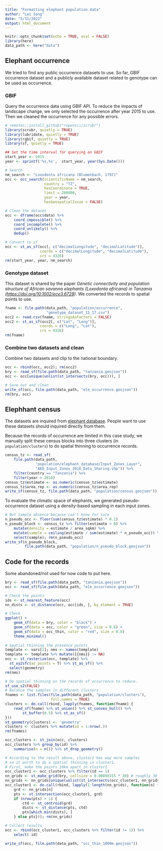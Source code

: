 ```yaml
---
title: "Formatting elephant population data"
author: "Lei Song"
date: "5/31/2022"
output: html_document
---
```


```r
knitr::opts_chunk$set(echo = TRUE, eval = FALSE)
library(here)
data_path <- here("data")
```

## Elephant occurrence

We tried to find any public occurrence datasets to use. So far, GBIF occurrence dataset and a publicly available dataset related to genotype can be used as occurrence.

### GBIF

Query the occurrence data using GBIF API. To reduce the impacts of landscape change, we only selected the occurrence after year 2015 to use. Then we cleaned the occurrence for any possible errors. 

```r
# remotes::install_github("ropensci/scrubr")
library(scrubr, quietly = TRUE)
library(lubridate, quietly = TRUE)
library(rgbif, quietly = TRUE)
library(sf, quietly = TRUE)

## Set the time interval for querying on GBIF
start_year <- 2015
year <- sprintf('%s,%s',  start_year, year(Sys.Date()))

# Search
nm_search <- "Loxodonta africana (Blumenbach, 1797)"
occ <- occ_search(scientificName = nm_search,
                  country = "TZ",
                  hasCoordinate = TRUE,
                  limit = 200000,
                  year = year,
                  hasGeospatialIssue = FALSE)

# Clean the dataset
occ <- dframe(occ$data) %>%
    coord_impossible() %>%
    coord_incomplete() %>%
    coord_unlikely() %>% 
    dedup()

# Convert to sf
occ <- st_as_sf(occ[, c("decimalLongitude", "decimalLatitude")], 
                coords = c("decimalLongitude", "decimalLatitude"),
                crs = 4326)
rm(start_year, year, nm_search)
```

### Genotype dataset

This dataset is shared by the paper *Genetic connectivity and population structure of African savanna elephants (Loxodonta africana) in Tanzania ([https://doi.org/10.1002/ece3.6728](https://doi.org/10.1002/ece3.6728))*. We converted the records to spatial points to use.

```r
fname <- file.path(data_path, "population/occurrence",
                   "genetype_dataset_15_17.csv")
occ2 <- read.csv(fname, stringsAsFactors = FALSE)
occ2 <- st_as_sf(occ2[, c("Lat", "Long")], 
                coords = c("Long", "Lat"),
                crs = 4326)
rm(fname)
```

### Combine two datasets and clean

Combine two datasets and clip to the national boundary.

```r
occ <- rbind(occ, occ2); rm(occ2)
bry <- read_sf(file.path(data_path, "tanzania.geojson"))
occ <- occ[unique(unlist(st_intersects(bry, occ))), ]

# Save out and clean
write_sf(occ, file.path(data_path, "ele_occurrence.geojson"))
rm(bry, occ)
```

## Elephhant census

The datasets are inquired from [elephant database](https://africanelephantdatabase.org). People want to use these datasets should inquired directly from them.

Because the records of occurrence are limited in this case study, we manually split these census blocks into three clusters (in `population/clusters`) to do spatial thinning to occurrence records.

```r
census_tz <- read_sf(
    file.path(data_path, 
              "population/elephant_database/Input_Zones_Layer",
              "AED_Input_Zones_2016_Data_Sharing.shp")) %>% 
    filter(country == "Tanzania") %>% 
    filter(year > 2010)
census_tz$estimate <- as.numeric(census_tz$estimate)
census_tz$area_rep <- as.numeric(census_tz$area_rep)
write_sf(census_tz, file.path(data_path, "population/census.geojson"))
```

To evaluate the climatic space of elephants, we generated pseudo-occurrence dataset using a density-based sampling in each input zones.

```r
# Not sample absence because can't know for sure
n_pseudo_occ <- floor(sum(census_tz$estimate) * 0.1)
n_pseudo_block <- census_tz %>% filter(estimate > 0) %>% 
    mutate(density = estimate / area_sqkm) %>% 
    mutate(sample = ceiling(estimate / sum(estimate) * n_pseudo_occ)) %>% 
    select(sample); rm(n_pseudo_occ)
write_sf(n_pseudo_block, 
         file.path(data_path, "population/n_pseudo_block.geojson"))
```

## Code for the records

Some abandoned/not used for now code to put here.

```r
bry <- read_sf(file.path(data_path, "tanzania.geojson"))
occ <- read_sf(file.path(data_path, "ele_occurrence.geojson"))

# Check the points
ids <- st_nearest_feature(occ)
nn_dists <- st_distance(occ, occ[ids, ], by_element = TRUE)

# Check
ggplot() +
    geom_sf(data = bry, color = "black") +
    geom_sf(data = occ, color = "green", size = 0.6) +
    geom_sf(data = occ_thin, color = "red", size = 0.8)
    theme_minimal()
    
# Spatial thinning the presence points
template <- vars[1]; nms <- names(template)
template <- template %>% mutate({{nms}} := NA)
occ <- st_rasterize(occ, template) %>%
  st_xy2sfc(as_points = T) %>% st_as_sf() %>%
  select(geometry)
rm(nms)

# Do spatial thinning on the records of occurrence to reduce.
sf_use_s2(FALSE)
# Balance the samples in different clusters
fnames <- list.files(file.path(data_path, "population/clusters"),
                     full.names = TRUE)
clusters <- do.call(rbind, lapply(fnames, function(fname) {
    read_sf(fname) %>% st_union() %>% st_convex_hull() %>% 
        st_buffer(0.5) %>% st_as_sf()
}))
st_geometry(clusters) <- 'geometry'
clusters <- clusters %>% mutate(id = 1:nrow(.))
rm(fnames)

occ_clusters <- st_join(occ, clusters)
occ_clusters %>% group_by(id) %>% 
    summarise(n = n()) %>% st_drop_geometry()

# According to the result above, cluster1 has way more samples
# so it worth to do a spatial thinning in cluster1.
# First, make the points 10km apart in cluster1
occ_cluster1 <- occ_clusters %>% filter(id == 1)
nn_grids <- st_make_grid(bry, cellsize = 0.00898315 * 30) # roughly 30 km
nn_grids <- nn_grids[unique(unlist(st_intersects(occ_cluster1, nn_grids)))]
occ_cluster1 <- do.call(rbind, lapply(1:length(nn_grids), function(n) {
    grd <- nn_grids[n]
    pts <- st_intersection(occ_cluster1, grd)
    if (nrow(pts) > 1) {
        ctd <- st_centroid(grd)
        dists <- st_distance(pts, ctd)
        pts[which.min(dists), ]
    } else pts})); rm(nn_grids)

# Collect results
occ <- rbind(occ_cluster1, occ_clusters %>% filter(id != 1)) %>% 
    select(-id)

write_sf(occ, file.path(data_path, "occ_thin_1000m.geojson"))
```

